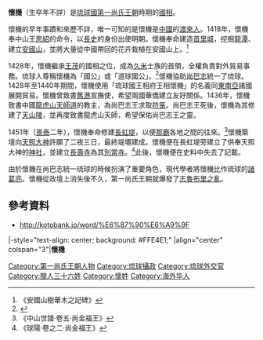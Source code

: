 {{Lewchewan|kanji=懐機|kana=クェーチ|romaji=Kwee Chi}}
'''懷機'''（生卒年不詳）是[[琉球國|琉球國]][[第一尚氏王朝|第一尚氏王朝]]時期的[[攝政_(琉球)|國相]]。

懷機的早年事蹟和來歷不詳，唯一可知的是懷機是[[中國|中國]]的[[渡來人|渡來人]]。1418年，懷機奉中山王[[思紹|思紹]]的命令，以[[長史|長史]]的身份出使明朝。懷機奉命建造[[首里城|首里城]]，挖掘[[龍潭_(那霸市)|龍潭]]、建立[[安國山|安國山]]，並將大量從中國帶回的花卉栽植在安國山上。<ref>《安國山樹華木之記碑》</ref>

1428年，懷機繼承[[王茂_(琉球)|王茂]]的國相之位，成為[[久米_(那霸市)|久米]]士族的首領，全權負責對外貿易事務。琉球人尊稱懷機為「國公」或「道球國公」。<ref name="kagemarukun">{{Cite web |url=http://www.kagemarukun.fromc.jp/page118b.html |title=長寿寺跡 |access-date=2013-12-25 |archive-date=2016-03-04 |archive-url=https://web.archive.org/web/20160304130803/http://www.kagemarukun.fromc.jp/page118b.html |dead-url=no }}</ref>懷機協助[[尚巴志|尚巴志]]統一了琉球。1428年至1440年期間，懷機使用「琉球國王相府王相懷機」的名義同[[東南亞|東南亞]]諸國展開貿易。懷機曾致書[[舊港|舊港]]宣撫使，希望兩國華僑建立友好關係。1436年，懷機致書中國[[龍虎山|龍虎山]][[天師道|天師道]]的教主，為尚巴志王求取[[符箓|符箓]]。尚巴志王死後，懷機為其修建了[[天山陵|天山陵]]，並再度致書龍虎山天師，希望保佑尚巴志王之靈。

1451年（[[景泰|景泰]]二年），懷機奉命修建[[長虹堤|長虹堤]]，以便[[那霸港|那霸]]各地之間的往來。<ref>《中山世譜·卷五·尚金福王》</ref>懷機築壇向[[天照大神|天照大神]]許願了二夜三日，最終堤壩建成。懷機便在長虹堤旁建立了供奉天照大神的[[神社|神社]]，並建立[[長壽寺|長壽寺]]為其[[別當寺|別當寺]]。<ref>《球陽·卷之二·尚金福王》</ref>此後，懷機便在史料中失去了記載。

由於懷機在尚巴志統一琉球的時候扮演了重要角色，現代學者將懷機比作琉球的[[諸葛亮|諸葛亮]]。懷機從政壇上消失後不久，第一尚氏王朝就爆發了[[志魯布里之亂|志魯布里之亂]]。
==參考資料==
{{reflist}}
*http://kotobank.jp/word/%E6%87%90%E6%A9%9F {{Wayback|url=http://kotobank.jp/word/%E6%87%90%E6%A9%9F |date=20131227013000 }}

{{start box}}
|-style="text-align: center; background: #FFE4E1;"
|align="center" colspan="3"|'''懷機'''
{{s-before|[[王茂_(琉球)|王茂]]}}
{{s-title|[[琉球國|琉球]][[琉球攝政列表|國相]]|1428年—？}}
{{s-after|？}}
{{end box}}
{{琉球攝政}}
[[Category:第一尚氏王朝人物|Category:第一尚氏王朝人物]]
[[Category:琉球攝政|Category:琉球攝政]]
[[Category:琉球外交官|Category:琉球外交官]]
[[Category:閩人三十六姓|Category:閩人三十六姓]]
[[Category:懷姓|Category:懷姓]]
[[Category:海外华人|Category:海外华人]]